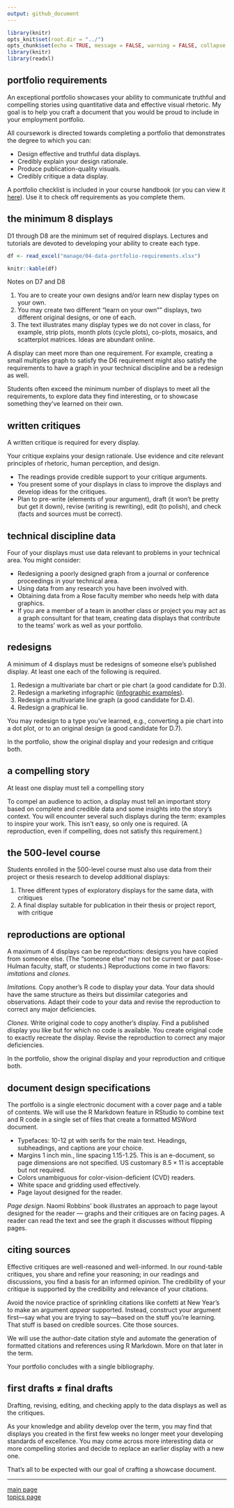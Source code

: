 ```yaml
---
output: github_document
---
```


```r
library(knitr)
opts_knit$set(root.dir = "../")
opts_chunk$set(echo = TRUE, message = FALSE, warning = FALSE, collapse = FALSE)
library(knitr)
library(readxl)
```

## portfolio requirements

An exceptional portfolio showcases your ability to communicate truthful and compelling stories using quantitative data and effective visual rhetoric. My goal is to help you craft a document that you would be proud to include in your employment portfolio. 

All coursework is directed towards completing a portfolio that demonstrates the degree to which you can: 

- Design effective and truthful data displays. 
- Credibly explain your design rationale. 
- Produce publication-quality visuals. 
- Credibly critique a data display. 

A portfolio checklist is included in your course handbook (or you can view it [here](../cm/folio-02_portfolio-checklist.pdf)). Use it to check off requirements as you complete them.

## the minimum 8 displays 

D1 through D8 are the minimum set of required displays. Lectures and tutorials are devoted to developing your ability to create each type.  

```r
df <- read_excel("manage/04-data-portfolio-requirements.xlsx")
```

```r
knitr::kable(df)
```

Notes on D7 and D8

1. You are to create your own designs and/or learn new display types on your own.  
1. You may create two different "learn on your own"" displays, two different original designs, or one of each. 
1. The text illustrates many display types we do not cover in class, for example, strip plots, month plots (cycle plots), co-plots, mosaics, and scatterplot matrices. Ideas are abundant online.

A display can meet more than one requirement. For example, creating a small multiples graph to satisfy the D6 requirement might also satisfy the requirements to have a graph in your technical discipline and be a redesign as well. 

Students often exceed the minimum number of displays to meet all the requirements, to explore data they find interesting, or to showcase something they've learned on their own.  




## written critiques

A written critique is required for every display. 

Your critique explains your design rationale. Use evidence and cite relevant principles of rhetoric, human perception, and design.

- The readings provide credible support to your critique arguments. 
- You present some of your displays in class to improve the displays and develop ideas for the critiques. 
- Plan to pre-write (elements of your argument), draft (it won’t be pretty but get it down), revise (writing is rewriting), edit (to polish), and check (facts and sources must be correct). 



## technical discipline data

Four of your displays must use data relevant to problems in your technical area. You might consider:

- Redesigning a poorly designed graph from a journal or conference proceedings in your technical area.
- Using data from any research you have been involved with.
- Obtaining data from a Rose faculty member who needs help with data graphics. 
- If you are a member of a team in another class or project you may act as a graph consultant for that team, creating data displays that contribute to the teams' work as well as your portfolio.  


## redesigns

A minimum of 4  displays must be redesigns of someone else's published display. At least one each of the following is required.

1. Redesign a multivariate bar chart or pie chart (a good candidate for D.3). 
2. Redesign a marketing infographic ([infographic examples](https://www.customermagnetism.com/infographics/what-is-an-infographic/)).
3. Redesign a multivariate line graph (a good candidate for D.4). 
4. Redesign a graphical lie. 

You may redesign to a type you've learned, e.g., converting a pie chart into a dot plot, or to an original design (a good candidate for D.7).

In the portfolio, show the original display and your redesign and critique both.

## a compelling story

At least one display must tell a compelling story

To compel an audience to action, a display must tell an important story based on complete and credible data and some insights into the story's context. You will encounter several such displays during the term: examples to inspire your work. This isn't easy, so only one is required. (A reproduction, even if compelling, does not satisfy this requirement.)

## the 500-level course

Students enrolled in the 500-level course must also use data from their project or thesis research to develop additional displays:

1. Three different types of exploratory displays for the same data, with critiques 
2. A final display suitable for publication in their thesis or project report, with critique 

## reproductions are optional

A maximum of 4 displays can be reproductions: designs you have copied from someone else. (The "someone else" may not be current or past Rose-Hulman faculty, staff, or students.) Reproductions come in two flavors: *imitations* and *clones.*

*Imitations.* Copy another's R code to display your data. Your data should have the same structure as theirs but dissimilar categories and observations. Adapt their code to your data and revise the reproduction to correct any major deficiencies. 

*Clones.* Write original code to copy another’s display. Find a published display you like but for which no code is available. You create original code to exactly recreate the display. Revise the reproduction to correct any major deficiencies. 

In the portfolio, show the original display and your reproduction and critique both.

## document design specifications

The portfolio is a single electronic document with a cover page and a table of contents. We will use the R Markdown feature in RStudio to combine text and R code in a single set of files that create a formatted MSWord document. 

- Typefaces: 10-12 pt with serifs for the main text. Headings, subheadings, and captions are your choice. 
- Margins 1 inch min., line spacing 1.15-1.25. This is an e-document, so page dimensions are not specified. US customary $8.5\times 11$ is acceptable but not required. 
- Colors unambiguous for color-vision-deficient (CVD) readers. 
- White space and gridding used effectively. 
- Page layout designed for the reader. 

*Page design*. Naomi Robbins' book illustrates an approach to page layout designed for the reader --- graphs and their critiques are on facing pages. A reader can read the text and see the graph it discusses without flipping pages.

## citing sources

Effective critiques are well-reasoned and well-informed. In our round-table critiques, you share and refine your reasoning; in our readings and discussions, you find a basis for an informed opinion. The credibility of your critique is supported by the credibility and relevance of your citations.

Avoid the novice practice of sprinkling citations like confetti at New Year's to make an argument *appear* supported. Instead, construct your argument first---say what you are trying to say---based on the stuff you're learning. That stuff is based on credible sources. Cite those sources.

We will use the author-date citation style and automate the generation of formatted citations and references using R Markdown. More on that later in the term.

Your portfolio concludes with a single bibliography. 


## first drafts $\neq$ final drafts

Drafting, revising, editing, and checking apply to the data displays as well as the critiques. 

As your knowledge and ability develop over the term, you may find that displays you created in the first few weeks no longer meet your developing standards of excellence. You may come across more interesting data or more compelling stories and decide to replace an earlier display with a new one.  

That's all to be expected with our goal of crafting a showcase document. 



---

[main page](../README.md)<br> 
[topics page](README-by-topic.md)
